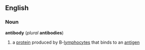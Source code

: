 ==English==
===Noun===
''' antibody ''' (''plural'' ''' antibodies ''')
#a [[protein]] produced by B-[[lymphocyte]]s that binds to an [[antigen]]